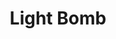 ---
title: "Light Bomb"
meta_title: "Light Bomb craft"
description: "Craft de Light Bomb"
rank: "s"
draft: false
name: "Light Bomb"
recipe_img: "https://wiki.pokexgames.com/images/6/6b/Light_Bomb.png"
level: 100
craft_time: 3600
result: 1
value_npc: 1
ingredients:
  - name: "Tech Data"
    quantity: 150
    item_img: "https://wiki.pokexgames.com/images/6/65/Tech_Data.png"
    value_npc: 1
  - name: "Corrupted Champion Belts"
    quantity: 5
    item_img: "https://wiki.pokexgames.com/images/6/6b/Corrupted-Belt-of-Champion.gif"
    value_npc: 1
  - name: "Savage Fin"
    quantity: 1
    item_img: "https://wiki.pokexgames.com/images/9/9e/Savage_Fin.png"
    value_npc: 1
  - name: "Green Hair"
    quantity: 1
    item_img: "https://wiki.pokexgames.com/images/2/2c/Green_Hair.png"
    value_npc: 1
---
